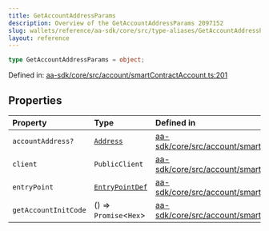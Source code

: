 ```yaml
---
title: GetAccountAddressParams
description: Overview of the GetAccountAddressParams 2097152
slug: wallets/reference/aa-sdk/core/src/type-aliases/GetAccountAddressParams
layout: reference
---
```


```ts
type GetAccountAddressParams = object;
```

Defined in: [aa-sdk/core/src/account/smartContractAccount.ts:201](https://github.com/alchemyplatform/aa-sdk/blob/923a52171f7246172caf350853843e6680197da9/aa-sdk/core/src/account/smartContractAccount.ts#L201)

## Properties

| Property                                           | Type                                 | Defined in                                                                                                                                                                                          |
| :------------------------------------------------- | :----------------------------------- | :-------------------------------------------------------------------------------------------------------------------------------------------------------------------------------------------------- |
| <a id="accountaddress" /> `accountAddress?`        | [`Address`](Address.mdx)             | [aa-sdk/core/src/account/smartContractAccount.ts:204](https://github.com/alchemyplatform/aa-sdk/blob/923a52171f7246172caf350853843e6680197da9/aa-sdk/core/src/account/smartContractAccount.ts#L204) |
| <a id="client" /> `client`                         | `PublicClient`                       | [aa-sdk/core/src/account/smartContractAccount.ts:202](https://github.com/alchemyplatform/aa-sdk/blob/923a52171f7246172caf350853843e6680197da9/aa-sdk/core/src/account/smartContractAccount.ts#L202) |
| <a id="entrypoint" /> `entryPoint`                 | [`EntryPointDef`](EntryPointDef.mdx) | [aa-sdk/core/src/account/smartContractAccount.ts:203](https://github.com/alchemyplatform/aa-sdk/blob/923a52171f7246172caf350853843e6680197da9/aa-sdk/core/src/account/smartContractAccount.ts#L203) |
| <a id="getaccountinitcode" /> `getAccountInitCode` | () => `Promise`\<`Hex`>              | [aa-sdk/core/src/account/smartContractAccount.ts:205](https://github.com/alchemyplatform/aa-sdk/blob/923a52171f7246172caf350853843e6680197da9/aa-sdk/core/src/account/smartContractAccount.ts#L205) |
